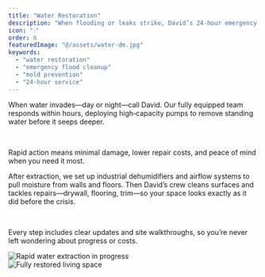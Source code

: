 ```yaml
---
title: "Water Restoration"
description: "When flooding or leaks strike, David’s 24‑hour emergency water restoration team moves fast—using pumps, dehumidifiers, and cleanup crews to stop damage and restore your home back to normal."
icon: "💧"
order: 6
featuredImage: "@/assets/water-dm.jpg"
keywords:
  - "water restoration"
  - "emergency flood cleanup"
  - "mold prevention"
  - "24-hour service"
---
```



<Section variant="imageCol3" childSlotClass="flex lg:flex-row-reverse">
  <Section variant="textCol">
    <Section
      variant="headAndP"
      heading={[{ text: "Always On‑Call for Emergencies", tagName: "h4" }]}
    >
      <p>
        When water invades—day or night—call David. Our fully equipped team responds within hours, deploying high‑capacity pumps to remove standing water before it seeps deeper.
      </p>
      <br/>
      <p>
        Rapid action means minimal damage, lower repair costs, and peace of mind when you need it most.
      </p>
    </Section>
    <Section
      variant="headAndP"
      heading={[{ text: "Drying, Cleaning, Repair", tagName: "h4" }]}
    >
      <p>
        After extraction, we set up industrial dehumidifiers and airflow systems to pull moisture from walls and floors. Then David’s crew cleans surfaces and tackles repairs—drywall, flooring, trim—so your space looks exactly as it did before the crisis.
      </p>
      <br/>
      <p>
        Every step includes clear updates and site walkthroughs, so you’re never left wondering about progress or costs.
      </p>
    </Section>
  </Section>

  <Section variant="contentImgSec">
    <Image
      src={waterImg}
      alt="Rapid water extraction in progress"
      class="w-full h-auto rounded-lg shadow-lg mb-6"
      loading="lazy"
    />
  </Section>
</Section>

<Section
  variant="imageCol3"
  childSlotClass="flex lg:flex-row-reverse py-[var(--spacing-3xl)]"
>
  <Section variant="contentImgSec">
    <Image
      src={waterImg}
      alt="Fully restored living space"
      class="w-full h-auto rounded-lg shadow-lg mb-6"
      loading="lazy"
    />
  </Section>
  <Section
    heading={[{ text: "Our Five‑Step Water Restoration Process", tagName: "h4" }]}
    description="Emergency Extraction → Targeted Drying → Sanitizing Cleanup → Repairs & Restoration → Final Walkthrough—David’s process gets you back to normal, fast."
    variant="textCol"
    sectionClass="lg:sticky lg:top-0"
    collection="process"
    query="getAll"
/>
</Section>
